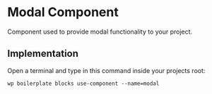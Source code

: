 
<Meta of={ComponentData} name='About' />

# Modal Component

Component used to provide modal functionality to your project.

## Implementation

Open a terminal and type in this command inside your projects root:

```shell
wp boilerplate blocks use-component --name=modal
```
